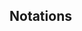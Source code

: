 \newpage

## Notations


::: {.latex}

\begin{tabular}{p{7cm}p{10cm}}
$\mathbb{R}$ & $(-\infty,\infty)$ \\
$\overline{\mathbb{R}}$ & $[-\infty,\infty]$ \\
$\mathbb{R}_+$ & $[0,\infty)$\\
$\overline{A}$ & Closure of set $A$\\
$A^\circ$ & Interior of set $A$\\
$(x_n)\subset A$ & A sequence taking value in $A$\\
$2^A$ & The power set of $A$\\
$\mathcal{A}$ & A collection of subsets in $A$, i.e., $\mathcal{A}\subset 2^A$\\
$\ker \mathcal{A}$ & $\bigcap_{A\in \mathcal{A}} A$\\
$x_n \nearrow x$ & $(x_n)$ is increasing and converges to $x$.\\
$\sigma(\mathcal{A})$ & $\sigma$-algebra generated by $\mathcal{A}$. \\
$\mathcal{A}_+$ & Nonnegative function in $\mathcal{A}$ \\
$\mu \ll \nu$ & $\mu$ is absolutely continuous w.r.t. $\nu$.\\
$\mu f=\int f d\mu=\int f(x) \mu(dx)$ & integral\\

$f:X\to Y$ & $x$ is a function from $X$ to $Y$.\\

$f=x \mapsto 5x$ & $f(x)=5x$\\

$f:X \hookrightarrow Y$ & $f$ is an embedding from $X$ to $Y$.\\

$f(x)=O(g(x))   \iff g(x)=\Omega(f(x))$ & $f$ is bounded above by $g$ asymptotically \\& $\limsup_{x \to \infty} \frac{f(x)}{g(x)}<\infty$. \\

$f(x)=\Theta (g(x))$ & $f$ is bounded by $g$ \\& asymptotically both above and below .  \\

$f(x)=o(g(x)) \iff g(x)=\omega(f(x))$ & $f$ is dominated by $g$ asymptotically, i.e.,\\& $\lim_{x \to \infty} \frac{|f(x)|}{g(x)}=0$.  \\

$f(x) \sim g(x)$ & $f$ is equal to $g$ asymptotically i.e. \\& $\lim_{x \to \infty} \frac{f(x)}{g(x)}=1$. \\

$i_{\epsilon}$ & $\bm{1}_{(\epsilon,\infty)}$\\

$d(x,A)$ & $\inf \{d(x,y):y \in A\}$ \\
$\mathfrak{Z}$ & Standard Gaussian distribution \\
$\mathfrak{P}_c$ & Poisson distribution with mean $c$ \\


s.t. & such that\\
w.r.t. & with respect to\\
r.v. & random variable\\

\end{tabular}

:::


